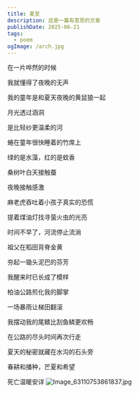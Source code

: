 ```yaml
---
title: 夏至
description: 这是一篇有意思的文章
publishDate: 2025-06-21
tags:
  - poem
ogImage: /arch.jpg
---
```


<MusicPlayer netease={22693802} />

在一片哗然的时候

我就懂得了夜晚的无声

我的童年是和夏天夜晚的黄鼠狼一起

月光透过涵洞

是比轻纱更温柔的河

蜷在童年很快睡着的竹席上

绿的是水藻，红的是蚊香

桑树叶白天接触蚕

夜晚接触感激

麻老虎吞吐着小孩子真实的恐慌

提着煤油灯找寻萤火虫的光亮

时间不早了，河流停止流淌

祖父在稻田背脊金黄

夯起一锄头泥巴的芬芳

我醒来时已长成了模样

柏油公路煎化我的脚掌

一场暴雨让梯田翻滚

我摆动我的尾鳍比刮鱼鳞更欢畅

在公路的尽头时间再次行走

夏天的秘密就藏在水沟的石头旁

春耕和播种，芒夏和希望

死亡温暖安详
![Image_63110753861837.jpg](https://roim-picx-9nr.pages.dev/rest/77oPGuK.jpeg)



